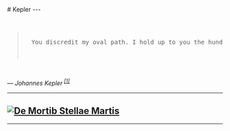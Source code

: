 

<Head>
  <title>Equations</title>
  <meta name="Kepler" content="" />
  <link rel="icon" type="image/svg+xml" href="/favicon/lightmode/favicon.svg" />
  <link rel="icon" type="image/png" href="/favicon/lightmode/favicon.png" />
  <link
    rel="stylesheet"
    href="https://cdn.jsdelivr.net/npm/katex@0.16.0/dist/katex.min.css"
    integrity="sha384-Xi8rHCmBmhbuyyhbI88391ZKP2dmfnOl4rT9ZfRI7mLTdk1wblIUnrIq35nqwEvC"
    crossorigin="anonymous"
  />
</Head>

<div className="prose mt-8">
# Kepler
---  
  
<pre className='whitespace-normal'>
  <blockquote className='whitespace-normal' cite='https://www.journals.uchicago.edu/doi/full/10.1086/706936#fn2'>
  You discredit my oval path. I hold up to you the hundred-times-more-absurd spirals of the ancients (which Tycho imitated by not setting up anything new but letting the old things remain). If you are angry that I cannot eliminate the oval path, how much more ought you to be angry with the spirals, which I abolish. It is as though I have sinned with the oval I left behind, even though to you all the rest of the ancients do not sin with so many spirals. This is like being punished for leaving behind one barrow full of shit although I have cleaned the rest of the Augean stable.
  
  </blockquote>
</pre>
  &mdash; <cite>Johannes Kepler<sup>&nbsp;[\[1\]][1]</sup></cite>  

---  

[![De Mortib Stellae Martis](/images/Kepler_De_Motib_Stellae_Martis.jpg "De Mortib Stellae Martis")](https://commons.wikimedia.org/wiki/File:Kepler_Mars_retrograde.jpg)
---  
[1]: <https://www.journals.uchicago.edu/doi/full/10.1086/706936#fn2 > 
---  
</div>
